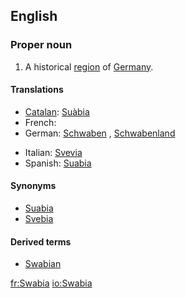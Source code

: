 ==English==
{{wikipedia}}

===Proper noun===
{{en-proper noun}}

# A historical [[region]] of [[Germany]].

====Translations====
{{trans-top|historical region of Germany}}
* [[Catalan]]: [[Suàbia]] {{f}}
* French: {{t+|fr|Souabe|f}}
* German: [[Schwaben]] {{f}}, [[Schwabenland]] {{n}}
{{trans-mid}}
* Italian: [[Svevia]] {{f}}
* Spanish: [[Suabia]] {{f}}
{{trans-bottom}}

====Synonyms====
* [[Suabia]]
* [[Svebia]]

====Derived terms====
* [[Swabian]]

[[fr:Swabia]]
[[io:Swabia]]